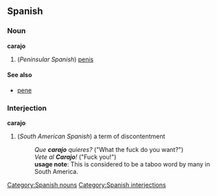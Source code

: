 == Spanish ==
=== Noun ===
[[Category:Spanish nouns]]
'''carajo'''
# (''Peninsular Spanish'') [[penis]]
==== See also ====
* [[pene]]
=== Interjection ===
[[Category:Spanish interjections]]
'''carajo'''
# (''South American Spanish'') a term of discontentment
#:''Que '''carajo''' quieres?'' ("What the fuck do you want?")
#:''Vete al '''Carajo'''!'' ("Fuck you!")
#:'''usage note''': This is considered to be a taboo word by many in South America.